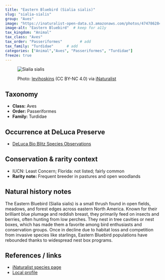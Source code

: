 ```yaml
---
title: "Eastern Bluebird (Sialia sialis)"
slug: "sialia-sialis"
group: "Aves"
image: "https://inaturalist-open-data.s3.amazonaws.com/photos/474786284/large.jpg"        # keep for thumbnails
image-alt: "Eastern Bluebird"  # keep for a11y
tax_kingdom: "Animal"
tax_class: "Aves"
tax_order: "Passeriformes"        # add
tax_family: "Turdidae"      # add
categories: ["Animal","Aves", "Passeriformes", "Turdidae"]
freeze: true
---
```


<figure class="species-figure">

<img src="https://inaturalist-open-data.s3.amazonaws.com/photos/474786284/large.jpg" alt="Sialia sialis" class="species-photo"/>

<figcaption class="photo-credit">

Photo: <a href="https://www.inaturalist.org/people/levihoskins">levihoskins</a> (CC BY-NC 4.0) via <a href="https://www.inaturalist.org/observations/264346666">iNaturalist</a>

</figcaption>

</figure>

## Taxonomy

-   **Class:** Aves
-   **Order:** Passeriformes
-   **Family:** Turdidae

## Occurrence at DeLuca Preserve

-   [DeLuca Bio Blitz Species Observations](https://www.inaturalist.org/observations?project_id=191727&subview=table&taxon_id=12942)

## Conservation & rarity context

-   IUCN: Least Concern; Florida: not listed; fairly common
-   **Rarity note:** Frequent breeder in pastures and open woodlands

## Natural history notes

The Eastern Bluebird (Sialia sialis) is a small thrush found in open fields, meadows, and forest edges across eastern North America. Known for their brilliant blue plumage and reddish breast, they primarily feed on insects and berries, often hunting from low perches. They nest in tree cavities or nest boxes, which has made them a favorite among bird enthusiasts and conservation groups. Once in decline due to habitat loss and competition from invasive species like starlings, Eastern Bluebird populations have rebounded thanks to widespread nest box programs.

## References / links

-   [iNaturalist species page](https://www.inaturalist.org/taxa/12942-Sialia-sialis)
-   [Local profile](https://myfwc.com/wildlifehabitats/profiles/birds/songbirds/eastern-bluebird/)

